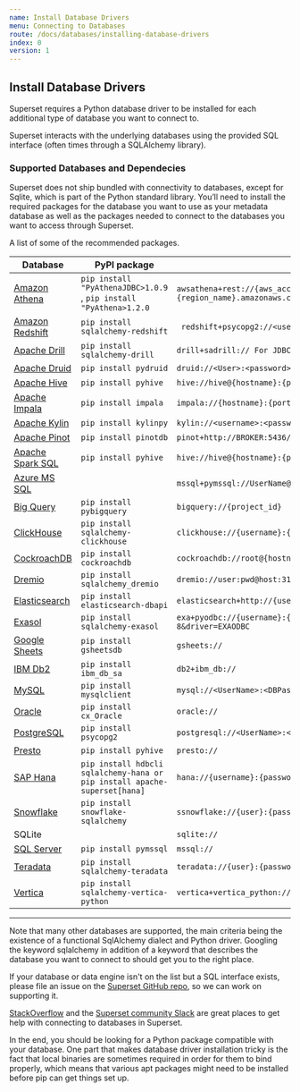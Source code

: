 ```yaml
---
name: Install Database Drivers
menu: Connecting to Databases
route: /docs/databases/installing-database-drivers
index: 0
version: 1
---
```


## Install Database Drivers

Superset requires a Python database driver to be installed for each additional type of database you
want to connect to.

Superset interacts with the underlying databases using the provided SQL interface (often times
through a SQLAlchemy library).

### Supported Databases and Dependecies

Superset does not ship bundled with connectivity to databases, except for Sqlite, which is part of the Python standard library. You’ll need to install the required packages for the database you want to use as your metadata database as well as the packages needed to connect to the databases you want to access through Superset.

A list of some of the recommended packages.

| Database | PyPI package | Connection String  |
| --- | --- | --- |
|[Amazon Athena](/docs/databases/athena)|```pip install "PyAthenaJDBC>1.0.9``` , ```pip install "PyAthena>1.2.0``` | ```awsathena+rest://{aws_access_key_id}:{aws_secret_access_key}@athena.{region_name}.amazonaws.com/{ ```|
|[Amazon Redshift](/docs/databases/redshift)|```pip install sqlalchemy-redshift```| ``` redshift+psycopg2://<userName>:<DBPassword>@<AWS End Point>:5439/<Database Name>``` |
|[Apache Drill](/docs/databases/drill)|```pip install sqlalchemy-drill```| ```drill+sadrill:// For JDBC drill+jdbc://``` |
|[Apache Druid](/docs/databases/druid)|```pip install pydruid```| ```druid://<User>:<password>@<Host>:<Port-default-9088>/druid/v2/sql``` |
|[Apache Hive](/docs/databases/hive)|```pip install pyhive```|```hive://hive@{hostname}:{port}/{database}```|
|[Apache Impala](/docs/databases/impala)|```pip install impala```|```impala://{hostname}:{port}/{database}```|
|[Apache Kylin](/docs/databases/kylin)|```pip install kylinpy```|```kylin://<username>:<password>@<hostname>:<port>/<project>?<param1>=<value1>&<param2>=<value2>```|
|[Apache Pinot](/docs/databases/pinot)|```pip install pinotdb```|```pinot+http://BROKER:5436/query?server=http://CONTROLLER:5983/```|
|[Apache Spark SQL](/docs/databases/spark)|```pip install pyhive```|```hive://hive@{hostname}:{port}/{database}```
|[Azure MS SQL](/docs/databases/sqlserver)||```mssql+pymssql://UserName@presetSQL:TestPassword@presetSQL.database.windows.net:1433/TestSchema```
|[Big Query](/docs/databases/bigquery)|```pip install pybigquery```|```bigquery://{project_id}```|
|[ClickHouse](/docs/databases/clickhouse)|```pip install sqlalchemy-clickhouse```|```clickhouse://{username}:{password}@{hostname}:{port}/{database}```|
|[CockroachDB](/docs/databases/cockroachdb)|```pip install cockroachdb```|```cockroachdb://root@{hostname}:{port}/{database}?sslmode=disable```|
|[Dremio](/docs/databases/dremio)|```pip install sqlalchemy_dremio```|```dremio://user:pwd@host:31010/```|
|[Elasticsearch](/docs/databases/elasticsearch)|```pip install elasticsearch-dbapi```|```elasticsearch+http://{user}:{password}@{host}:9200/```|
|[Exasol](/docs/databases/exasol)|```pip install sqlalchemy-exasol```|```exa+pyodbc://{username}:{password}@{hostname}:{port}/my_schema?CONNECTIONLCALL=en_US.UTF-8&driver=EXAODBC```|
|[Google Sheets](/docs/databases/google-sheets)|```pip install gsheetsdb```|```gsheets://```|
|[IBM Db2](/docs/databases/ibm-db2)|```pip install ibm_db_sa```|```db2+ibm_db://```|
|[MySQL](/docs/databases/mysql)|```pip install mysqlclient```|```mysql://<UserName>:<DBPassword>@<Database Host>/<Database Name>```|
|[Oracle](/docs/databases/oracle)|```pip install cx_Oracle```|```oracle://```|
|[PostgreSQL](/docs/databases/postgresql)|```pip install psycopg2```|```postgresql://<UserName>:<DBPassword>@<Database Host>/<Database Name>```|
|[Presto](/docs/databases/presto)|```pip install pyhive```|```presto://```|
|[SAP Hana](/docs/databases/hana)|```pip install hdbcli sqlalchemy-hana or pip install apache-superset[hana]```|```hana://{username}:{password}@{host}:{port}```|
|[Snowflake](/docs/databases/snowflake)|```pip install snowflake-sqlalchemy```|```ssnowflake://{user}:{password}@{account}.{region}/{database}?role={role}&warehouse={warehouse}```|
|SQLite||```sqlite://```|
|[SQL Server](/docs/databases/sqlserver)|```pip install pymssql```|```mssql://```|
|[Teradata](/docs/databases/teradata)|```pip install sqlalchemy-teradata```|```teradata://{user}:{password}@{host}```|
|[Vertica](/docs/databases/vertica)|```pip install sqlalchemy-vertica-python```|```vertica+vertica_python://<UserName>:<DBPassword>@<Database Host>/<Database Name>```|

***

Note that many other databases are supported, the main criteria being the existence of a functional SqlAlchemy dialect and Python driver. Googling the keyword sqlalchemy in addition of a keyword that describes the database you want to connect to should get you to the right place.

If your database or data engine isn't on the list but a SQL interface
exists, please file an issue on the
[Superset GitHub repo](https://github.com/apache/incubator-superset/issues), so we can work on
supporting it.

[StackOverflow](https://stackoverflow.com/questions/tagged/apache-superset+superset) and the
[Superset community Slack](https://join.slack.com/t/apache-superset/shared_invite/enQtNDMxMDY5NjM4MDU0LWJmOTcxYjlhZTRhYmEyYTMzOWYxOWEwMjcwZDZiNWRiNDY2NDUwNzcwMDFhNzE1ZmMxZTZlZWY0ZTQ2MzMyNTU)
are great places to get help with connecting to databases in Superset.

In the end, you should be looking for a Python package compatible with your database. One part that
makes database driver installation tricky is the fact that local binaries are sometimes required in
order for them to bind properly, which means that various apt packages might need to be installed
before pip can get things set up.
